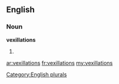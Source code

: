 ==English==

===Noun===
'''vexillations'''

# {{plural of|[[vexillation]]}}

[[Category:English plurals]]

[[ar:vexillations]]
[[fr:vexillations]]
[[my:vexillations]]
